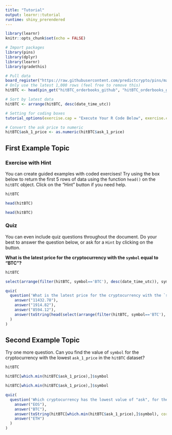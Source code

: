 ```yaml
---
title: "Tutorial"
output: learnr::tutorial
runtime: shiny_prerendered
---
```


```r
library(learnr)
knitr::opts_chunk$set(echo = FALSE)

# Import packages
library(pins)
library(dplyr)
library(learnr)
library(gradethis)

# Pull data
board_register("https://raw.githubusercontent.com/predictcrypto/pins/master/","hitBTC_orderbooks_github")
# Only use the latest 1,000 rows (feel free to remove this)
hitBTC <- head(pin_get("hitBTC_orderbooks_github", "hitBTC_orderbooks_github"),1000)

# Sort by latest data
hitBTC <- arrange(hitBTC, desc(date_time_utc))

# Setting for coding boxes
tutorial_options(exercise.cap = "Execute Your R Code Below", exercise.checker = gradethis::grade_learnr)

# Convert the ask price to numeric
hitBTC$ask_1_price <- as.numeric(hitBTC$ask_1_price)
```

## First Example Topic

### Exercise with Hint

You can create guided examples with coded exercises! Try using the box below to return the first 5 rows of data using the function `head()` on the `hitBTC` object. Click on the "Hint" button if you need help.

```r
hitBTC
```

```r
head(hitBTC)
```

```r
head(hitBTC)
```

### Quiz

You can even include quiz questions throughout the document. Do your best to answer the question below, or ask for a `Hint` by clicking on the button.

**What is the latest price for the cryptocurrency with the `symbol` equal to "BTC"?**

```r
hitBTC
```

```r
select(arrange(filter(hitBTC, symbol=='BTC'), desc(date_time_utc)), symbol, ask_1_price)
```

```r
quiz(
  question('What is the latest price for the cryptocurrency with the `symbol` equal to "BTC"?',
    answer("11432.78"),
    answer("1914.82"),
    answer("8594.12"),
    answer(toString(head(select(arrange(filter(hitBTC, symbol=='BTC'), desc(date_time_utc)),ask_1_price),1))[1], correct = TRUE)
  )
)
```

## Second Example Topic

Try one more question. Can you find the value of `symbol` for the cryptocurrency with the lowest `ask_1_price` in the `hitBTC` dataset?

```r
hitBTC
```

```r
hitBTC[which.min(hitBTC$ask_1_price),]$symbol
```

```r
hitBTC[which.min(hitBTC$ask_1_price),]$symbol
```


```r
quiz(
  question('Which cryptocurrency has the lowest value of "ask", for the entire dataset?',
    answer("EOS"),
    answer("BTC"),
    answer(toString(hitBTC[which.min(hitBTC$ask_1_price),]$symbol), correct = TRUE),
    answer("ETH")
  )
)
```
